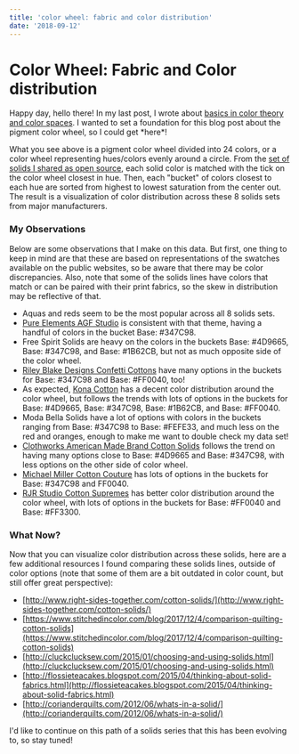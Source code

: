 ```yaml
---
title: 'color wheel: fabric and color distribution'
date: '2018-09-12'
---
```


# Color Wheel: Fabric and Color distribution


<ColorWheelFabricDistribution />

Happy day, hello there! In my last post, I wrote about [basics in color theory and color spaces](http://www.stephskardalquilts.com/basic-color-theory/). I wanted to set a foundation for this blog post about the pigment color wheel, so I could get \*here\*!

What you see above is a pigment color wheel divided into 24 colors, or a color wheel representing hues/colors evenly around a circle. From the [set of solids I shared as open source](http://www.stephskardalquilts.com/solids-library-now-on-github/), each solid color is matched with the tick on the color wheel closest in hue. Then, each "bucket" of colors closest to each hue are sorted from highest to lowest saturation from the center out. The result is a visualization of color distribution across these 8 solids sets from major manufacturers.

### My Observations

Below are some observations that I make on this data. But first, one thing to keep in mind are that these are based on representations of the swatches available on the public websites, so be aware that there may be color discrepancies. Also, note that some of the solids lines have colors that match or can be paired with their print fabrics, so the skew in distribution may be reflective of that.

- Aquas and reds seem to be the most popular across all 8 solids sets.
- [Pure Elements AGF Studio](http://www.artgalleryfabrics.com/cgi-bin/fabricshop/gallery.cgi?Category=49) is consistent with that theme, having a handful of colors in the bucket Base: #347C98.
- Free Spirit Solids are heavy on the colors in the buckets Base: #4D9665, Base: #347C98, and Base: #1B62CB, but not as much opposite side of the color wheel.
- [Riley Blake Designs Confetti Cottons](https://www.rileyblakedesigns.com/confetti-cottons-2) have many options in the buckets for Base: #347C98 and Base: #FF0040, too!
- As expected, [Kona Cotton](http://www.robertkaufman.com/fabrics/kona_cotton/) has a decent color distribution around the color wheel, but follows the trends with lots of options in the buckets for Base: #4D9665, Base: #347C98, Base: #1B62CB, and Base: #FF0040.
- Moda Bella Solids have a lot of options with colors in the buckets ranging from Base: #347C98 to Base: #FEFE33, and much less on the red and oranges, enough to make me want to double check my data set!
- [Clothworks American Made Brand Cotton Solids](http://www.clothworks.com/index.php/fabric-collection/american-made-brand.html) follows the trend on having many options close to Base: #4D9665 and Base: #347C98, with less options on the other side of color wheel.
- [Michael Miller Cotton Couture](https://www.michaelmillerfabrics.com/shop/basics/cotton-couture.html) has lots of options in the buckets for Base: #347C98 and FF0040.
- [RJR Studio Cotton Supremes](https://www.rjrfabrics.com/cotton-supreme-solids/) has better color distribution around the color wheel, with lots of options in the buckets for Base: #FF0040 and Base: #FF3300.

### What Now?

Now that you can visualize color distribution across these solids, here are a few additional resources I found comparing these solids lines, outside of color options (note that some of them are a bit outdated in color count, but still offer great perspective):

- [http://www.right-sides-together.com/cotton-solids/](http://www.right-sides-together.com/cotton-solids/)
- [https://www.stitchedincolor.com/blog/2017/12/4/comparison-quilting-cotton-solids](https://www.stitchedincolor.com/blog/2017/12/4/comparison-quilting-cotton-solids)
- [http://cluckclucksew.com/2015/01/choosing-and-using-solids.html](http://cluckclucksew.com/2015/01/choosing-and-using-solids.html)
- [http://flossieteacakes.blogspot.com/2015/04/thinking-about-solid-fabrics.html](http://flossieteacakes.blogspot.com/2015/04/thinking-about-solid-fabrics.html)
- [http://corianderquilts.com/2012/06/whats-in-a-solid/](http://corianderquilts.com/2012/06/whats-in-a-solid/)

I'd like to continue on this path of a solids series that this has been evolving to, so stay tuned!
